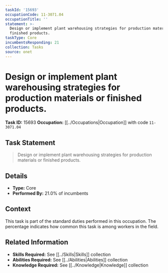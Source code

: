 ```yaml
---
taskId: '15693'
occupationCode: 11-3071.04
occupationTitle: ''
statement: >-
  Design or implement plant warehousing strategies for production materials or
  finished products.
taskType: Core
incumbentsResponding: 21
collection: Tasks
source: onet
---
```

# Design or implement plant warehousing strategies for production materials or finished products.

**Task ID:** 15693
**Occupation:** [[../Occupations|Occupation]] with code `11-3071.04`

## Task Statement

> Design or implement plant warehousing strategies for production materials or finished products.

## Details

- **Type:** Core
- **Performed By:** 21.0% of incumbents

## Context

This task is part of the standard duties performed in this occupation. The percentage indicates how common this task is among workers in the field.

## Related Information

- **Skills Required:** See [[../Skills|Skills]] collection
- **Abilities Required:** See [[../Abilities|Abilities]] collection
- **Knowledge Required:** See [[../Knowledge|Knowledge]] collection
